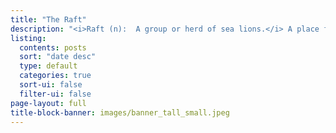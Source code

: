 ```yaml
---
title: "The Raft"
description: "<i>Raft (n):  A group or herd of sea lions.</i> A place for announcements, tutorials, and musings about the {data.table} package and its community."
listing:
  contents: posts
  sort: "date desc"
  type: default
  categories: true
  sort-ui: false
  filter-ui: false
page-layout: full
title-block-banner: images/banner_tall_small.jpeg
---
```


<style>
#title-block-header {
  margin-block-end: 1rem;
  position: relative;
  margin-top: -1px;
  height: 400px;
}

</style>